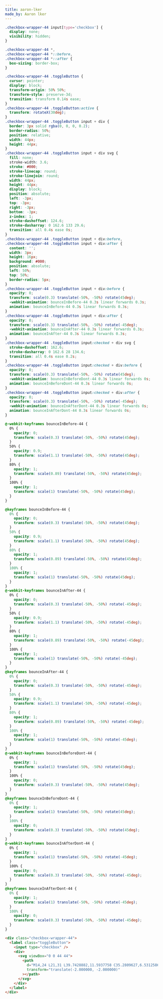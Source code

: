 ```yaml
---
title: aaron-lker
made_by: Aaron lker
---
```


```css
.checkbox-wrapper-44 input[type='checkbox'] {
  display: none;
  visibility: hidden;
}

.checkbox-wrapper-44 *,
.checkbox-wrapper-44 *::before,
.checkbox-wrapper-44 *::after {
  box-sizing: border-box;
}

.checkbox-wrapper-44 .toggleButton {
  cursor: pointer;
  display: block;
  transform-origin: 50% 50%;
  transform-style: preserve-3d;
  transition: transform 0.14s ease;
}
.checkbox-wrapper-44 .toggleButton:active {
  transform: rotateX(30deg);
}
.checkbox-wrapper-44 .toggleButton input + div {
  border: 3px solid rgba(0, 0, 0, 0.2);
  border-radius: 50%;
  position: relative;
  width: 44px;
  height: 44px;
}
.checkbox-wrapper-44 .toggleButton input + div svg {
  fill: none;
  stroke-width: 3.6;
  stroke: #000;
  stroke-linecap: round;
  stroke-linejoin: round;
  width: 44px;
  height: 44px;
  display: block;
  position: absolute;
  left: -3px;
  top: -3px;
  right: -3px;
  bottom: -3px;
  z-index: 1;
  stroke-dashoffset: 124.6;
  stroke-dasharray: 0 162.6 133 29.6;
  transition: all 0.4s ease 0s;
}
.checkbox-wrapper-44 .toggleButton input + div:before,
.checkbox-wrapper-44 .toggleButton input + div:after {
  content: '';
  width: 3px;
  height: 16px;
  background: #000;
  position: absolute;
  left: 50%;
  top: 50%;
  border-radius: 5px;
}
.checkbox-wrapper-44 .toggleButton input + div:before {
  opacity: 0;
  transform: scale(0.3) translate(-50%, -50%) rotate(45deg);
  -webkit-animation: bounceInBefore-44 0.3s linear forwards 0.3s;
  animation: bounceInBefore-44 0.3s linear forwards 0.3s;
}
.checkbox-wrapper-44 .toggleButton input + div:after {
  opacity: 0;
  transform: scale(0.3) translate(-50%, -50%) rotate(-45deg);
  -webkit-animation: bounceInAfter-44 0.3s linear forwards 0.3s;
  animation: bounceInAfter-44 0.3s linear forwards 0.3s;
}
.checkbox-wrapper-44 .toggleButton input:checked + div svg {
  stroke-dashoffset: 162.6;
  stroke-dasharray: 0 162.6 28 134.6;
  transition: all 0.4s ease 0.2s;
}
.checkbox-wrapper-44 .toggleButton input:checked + div:before {
  opacity: 0;
  transform: scale(0.3) translate(-50%, -50%) rotate(45deg);
  -webkit-animation: bounceInBeforeDont-44 0.3s linear forwards 0s;
  animation: bounceInBeforeDont-44 0.3s linear forwards 0s;
}
.checkbox-wrapper-44 .toggleButton input:checked + div:after {
  opacity: 0;
  transform: scale(0.3) translate(-50%, -50%) rotate(-45deg);
  -webkit-animation: bounceInAfterDont-44 0.3s linear forwards 0s;
  animation: bounceInAfterDont-44 0.3s linear forwards 0s;
}

@-webkit-keyframes bounceInBefore-44 {
  0% {
    opacity: 0;
    transform: scale(0.3) translate(-50%, -50%) rotate(45deg);
  }
  50% {
    opacity: 0.9;
    transform: scale(1.1) translate(-50%, -50%) rotate(45deg);
  }
  80% {
    opacity: 1;
    transform: scale(0.89) translate(-50%, -50%) rotate(45deg);
  }
  100% {
    opacity: 1;
    transform: scale(1) translate(-50%, -50%) rotate(45deg);
  }
}

@keyframes bounceInBefore-44 {
  0% {
    opacity: 0;
    transform: scale(0.3) translate(-50%, -50%) rotate(45deg);
  }
  50% {
    opacity: 0.9;
    transform: scale(1.1) translate(-50%, -50%) rotate(45deg);
  }
  80% {
    opacity: 1;
    transform: scale(0.89) translate(-50%, -50%) rotate(45deg);
  }
  100% {
    opacity: 1;
    transform: scale(1) translate(-50%, -50%) rotate(45deg);
  }
}
@-webkit-keyframes bounceInAfter-44 {
  0% {
    opacity: 0;
    transform: scale(0.3) translate(-50%, -50%) rotate(-45deg);
  }
  50% {
    opacity: 0.9;
    transform: scale(1.1) translate(-50%, -50%) rotate(-45deg);
  }
  80% {
    opacity: 1;
    transform: scale(0.89) translate(-50%, -50%) rotate(-45deg);
  }
  100% {
    opacity: 1;
    transform: scale(1) translate(-50%, -50%) rotate(-45deg);
  }
}
@keyframes bounceInAfter-44 {
  0% {
    opacity: 0;
    transform: scale(0.3) translate(-50%, -50%) rotate(-45deg);
  }
  50% {
    opacity: 0.9;
    transform: scale(1.1) translate(-50%, -50%) rotate(-45deg);
  }
  80% {
    opacity: 1;
    transform: scale(0.89) translate(-50%, -50%) rotate(-45deg);
  }
  100% {
    opacity: 1;
    transform: scale(1) translate(-50%, -50%) rotate(-45deg);
  }
}
@-webkit-keyframes bounceInBeforeDont-44 {
  0% {
    opacity: 1;
    transform: scale(1) translate(-50%, -50%) rotate(45deg);
  }
  100% {
    opacity: 0;
    transform: scale(0.3) translate(-50%, -50%) rotate(45deg);
  }
}
@keyframes bounceInBeforeDont-44 {
  0% {
    opacity: 1;
    transform: scale(1) translate(-50%, -50%) rotate(45deg);
  }
  100% {
    opacity: 0;
    transform: scale(0.3) translate(-50%, -50%) rotate(45deg);
  }
}
@-webkit-keyframes bounceInAfterDont-44 {
  0% {
    opacity: 1;
    transform: scale(1) translate(-50%, -50%) rotate(-45deg);
  }
  100% {
    opacity: 0;
    transform: scale(0.3) translate(-50%, -50%) rotate(-45deg);
  }
}
@keyframes bounceInAfterDont-44 {
  0% {
    opacity: 1;
    transform: scale(1) translate(-50%, -50%) rotate(-45deg);
  }
  100% {
    opacity: 0;
    transform: scale(0.3) translate(-50%, -50%) rotate(-45deg);
  }
}
```

```html
<div class="checkbox-wrapper-44">
  <label class="toggleButton">
    <input type="checkbox" />
    <div>
      <svg viewBox="0 0 44 44">
        <path
          d="M14,24 L21,31 L39.7428882,11.5937758 C35.2809627,6.53125861 30.0333333,4 24,4 C12.95,4 4,12.95 4,24 C4,35.05 12.95,44 24,44 C35.05,44 44,35.05 44,24 C44,19.3 42.5809627,15.1645919 39.7428882,11.5937758"
          transform="translate(-2.000000, -2.000000)"
        ></path>
      </svg>
    </div>
  </label>
</div>
```

